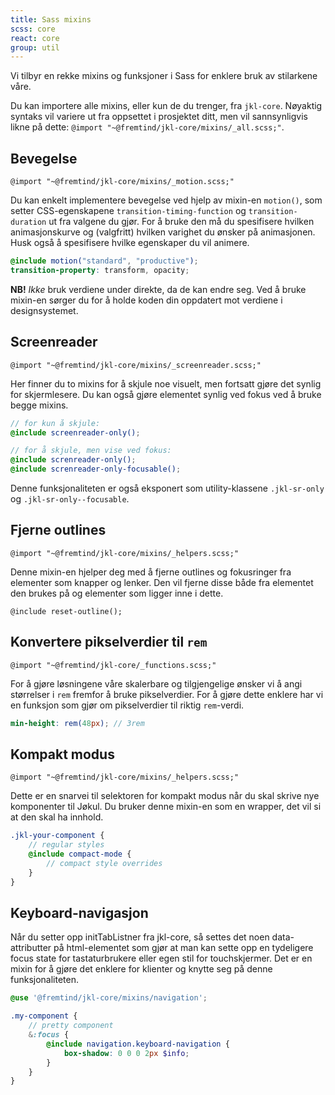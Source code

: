 ```yaml
---
title: Sass mixins
scss: core
react: core
group: util
---
```



<Ingress>Vi tilbyr en rekke mixins og funksjoner i Sass for enklere bruk av stilarkene våre.</Ingress>

Du kan importere alle mixins, eller kun de du trenger, fra `jkl-core`. Nøyaktig syntaks vil variere ut fra oppsettet i prosjektet ditt, men vil sannsynligvis likne på dette: `@import "~@fremtind/jkl-core/mixins/_all.scss;"`.

## Bevegelse

`@import "~@fremtind/jkl-core/mixins/_motion.scss;"`

Du kan enkelt implementere bevegelse ved hjelp av mixin-en `motion()`, som setter CSS-egenskapene `transition-timing-function` og `transition-duration` ut fra valgene du gjør. For å bruke den må du spesifisere hvilken animasjonskurve og (valgfritt) hvilken varighet du ønsker på animasjonen. Husk også å spesifisere hvilke egenskaper du vil animere.

```scss
@include motion("standard", "productive");
transition-property: transform, opacity;
```

**NB!** _Ikke_ bruk verdiene under direkte, da de kan endre seg. Ved å bruke mixin-en sørger du for å holde koden din oppdatert mot verdiene i designsystemet.

<EasingTable />
<TimingTable />

## Screenreader

`@import "~@fremtind/jkl-core/mixins/_screenreader.scss;"`

Her finner du to mixins for å skjule noe visuelt, men fortsatt gjøre det synlig for skjermlesere. Du kan også gjøre elementet synlig ved fokus ved å bruke begge mixins.

```scss
// for kun å skjule:
@include screenreader-only();

// for å skjule, men vise ved fokus:
@include screnreader-only();
@include screnreader-only-focusable();
```

Denne funksjonaliteten er også eksponert som utility-klassene `.jkl-sr-only` og `.jkl-sr-only--focusable`.

## Fjerne outlines

`@import "~@fremtind/jkl-core/mixins/_helpers.scss;"`

Denne mixin-en hjelper deg med å fjerne outlines og fokusringer fra elementer som knapper og lenker. Den vil fjerne disse både fra elementet den brukes på og elementer som ligger inne i dette.

`@include reset-outline();`

## Konvertere pikselverdier til `rem`

`@import "~@fremtind/jkl-core/_functions.scss;"`

For å gjøre løsningene våre skalerbare og tilgjengelige ønsker vi å angi størrelser i `rem` fremfor å bruke pikselverdier. For å gjøre dette enklere har vi en funksjon som gjør om pikselverdier til riktig `rem`-verdi.

```scss
min-height: rem(48px); // 3rem
```

## Kompakt modus

`@import "~@fremtind/jkl-core/mixins/_helpers.scss;"`

Dette er en snarvei til selektoren for kompakt modus når du skal skrive nye komponenter til Jøkul. Du bruker denne mixin-en som en wrapper, det vil si at den skal ha innhold.

```scss
.jkl-your-component {
    // regular styles
    @include compact-mode {
        // compact style overrides
    }
}
```

## Keyboard-navigasjon

Når du setter opp initTabListner fra jkl-core, så settes det noen data-attributter på html-elementet som gjør at man kan sette opp en tydeligere focus state for tastaturbrukere eller egen stil for touchskjermer. Det er en mixin for å gjøre det enklere for klienter og knytte seg på denne funksjonaliteten.

```scss
@use '@fremtind/jkl-core/mixins/navigation';

.my-component {
    // pretty component
    &:focus {
        @include navigation.keyboard-navigation {
            box-shadow: 0 0 0 2px $info;
        }
    }
}
```
